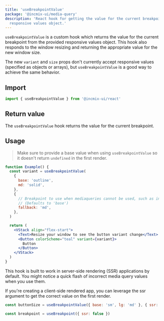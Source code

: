 ```yaml
---
title: 'useBreakpointValue'
package: '@incmix-ui/media-query'
description: 'React hook for getting the value for the current breakpoint from the provided
  responsive values object.'
---
```


`useBreakpointValue` is a custom hook which returns the value for the current
breakpoint from the provided responsive values object. This hook also responds
to the window resizing and returning the appropriate value for the new window
size.

The new `variant` and `size` props don't currently accept responsive values
(specified as objects or arrays), but `useBreakpointValue` is a good way to
achieve the same behavior.

## Import

```js
import { useBreakpointValue } from '@incmix-ui/react'
```

## Return value

The `useBreakpointValue` hook returns the value for the current breakpoint.

## Usage

> Make sure to provide a base value when using `useBreakpointValue` so it
> doesn't return `undefined` in the first render.

```jsx
function Example() {
  const variant = useBreakpointValue(
    {
      base: 'outline',
      md: 'solid',
    },
    {
      // Breakpoint to use when mediaqueries cannot be used, such as in server-side rendering
      // (Defaults to 'base')
      fallback: 'md',
    },
  )

  return (
    <VStack align="flex-start">
      <Text>Resize your window to see the button variant change</Text>
      <Button colorScheme="teal" variant={variant}>
        Button
      </Button>
    </VStack>
  )
}
```

This hook is built to work in server-side rendering (SSR) applications by
default. You might notice a quick flash of incorrect media query values when you
use them.

If you're creating a client-side rendered app, you can leverage the ssr argument
to get the correct value on the first render.

```jsx live=false
const buttonSize = useBreakpointValue({ base: 'sm', lg: 'md' }, { ssr: false })

const breakpoint = useBreakpoint({ ssr: false })
```
